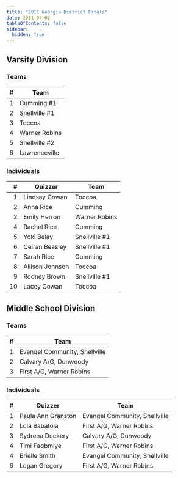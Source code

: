 ```yaml
---
title: "2011 Georgia District Finals"
date: 2011-04-02
tableOfContents: false
sidebar:
  hidden: true
---
```


## Varsity Division

### Teams

|    # | Team          |
| ---: | ------------- |
|    1 | Cumming #1    |
|    2 | Snellville #1 |
|    3 | Toccoa        |
|    4 | Warner Robins |
|    5 | Snellville #2 |
|    6 | Lawrenceville |

### Individuals

|    # | Quizzer         | Team          |
| ---: | --------------- | ------------- |
|    1 | Lindsay Cowan   | Toccoa        |
|    2 | Anna Rice       | Cumming       |
|    2 | Emily Herron    | Warner Robins |
|    4 | Rachel Rice     | Cumming       |
|    5 | Yoki Belay      | Snellville #1 |
|    6 | Ceiran Beasley  | Snellville #1 |
|    7 | Sarah Rice      | Cumming       |
|    8 | Allison Johnson | Toccoa        |
|    9 | Rodney Brown    | Snellville #1 |
|   10 | Lacey Cowan     | Toccoa        |

## Middle School Division

### Teams

|    # | Team                          |
| ---: | ----------------------------- |
|    1 | Evangel Community, Snellville |
|    2 | Calvary A/G, Dunwoody         |
|    3 | First A/G, Warner Robins      |

### Individuals

|    # | Quizzer            | Team                          |
| ---: | ------------------ | ----------------------------- |
|    1 | Paula Ann Granston | Evangel Community, Snellville |
|    2 | Lola Babatola      | First A/G, Warner Robins      |
|    3 | Sydrena Dockery    | Calvary A/G, Dunwoody         |
|    4 | Timi Fagbmiye      | First A/G, Warner Robins      |
|    4 | Brielle Smith      | Evangel Community, Snellville |
|    6 | Logan Gregory      | First A/G, Warner Robins      |
